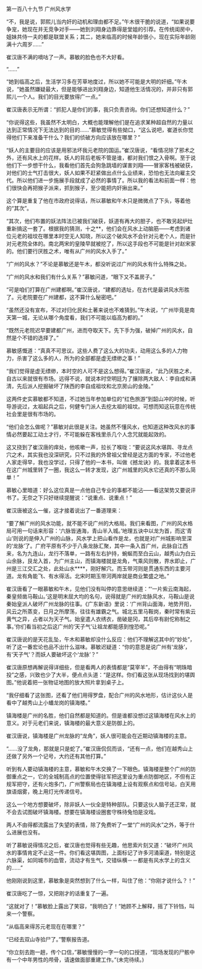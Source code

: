 

第一百八十九节 广州风水学

“不，我是说，郭熙儿当内奸的动机和理由都不足。”午木很干脆的说道，“如果说要争宠，她现在并无竞争对手――她到刘翔身边靠得是堂姐的引荐。在传统闺房中，姐妹共侍一夫的都是联盟关系；其二，她来临高的时候年龄很小，现在实际年龄刚满十六周岁……”

崔汉唐不满的嘀咕了一声。慕敏的脸色也不大好看。

“……”

“她到临高之后，生活学习多在芳草地度过，所以她不可能是大明的奸细。”午木说，“她虽然嫌疑最大，但是能够进出刘翔身边，知道他生活情况的，并非只有郭熙儿一个人。我们的目光要放得广一点。”

崔汉唐表示无所谓：“抓犯人是你们的事，我只负责咨询。你们还想知道什么？”

“你说得这些，我虽然不太明白，大概也能理解他们是在追求某种超自然的力量以达到正常情况下无法达到的目的……”慕敏觉得有些拗口，“这么说吧，崔道长你觉得他们下来准备干什么？我们的侦破方向应该放在哪里？”

“妖人的主要目的应该是用邪法坏我元老院的国运。”崔汉唐说，“看情况除了邪术之外，还有风水上的花样。妖人的背后老板不管是谁，都对我们恨之入骨啊。至于说他们下一步想干什么，我看他们首先会狗急跳墙的谋害刘翔――冒家客栈被破获，对他们的士气打击很大，妖人如果不赶紧做出点什么业绩来，恐怕也无法向雇主交代。所以他们进一步施展手段就成了必然的事情了。所以我的看法和前面一样：他们很快会再把猴子派来，抓到猴子，至少能把内奸揪出来。”

这个算是重复了他在市政府说得话，所以慕敏和午木只是微微点了下头，等着他的“其次”。

“其次，他们布置的妖法阵法已被我们破获，妖道有再大的胆子，也不敢另起炉灶重新搞这一套了。根据我的猜测，十之**，他们会在风水上动脑筋――考虑到诸位元老的祖坟在哪里本时空无人知晓，所以这个破风水不会针对元老个人，而是针对元老院全体的。南北两宋的皇陵早就被挖了，所以这手段也不可能是针对赵宋家的。他们要行厌胜之术，唯有从广州的风水入手了。”

“广州的风水？”不论是慕敏还是午木，都没听说过广州的风水有什么特殊之处。

“广州的风水和我们有什么关系？”慕敏问道，“眼下又不盖房子。”

“可是咱们打算在广州建都啊。”崔汉唐说，“建都的选址，在古代是最讲风水形胜了。元老院要在广州建都，这不算什么秘密吧。”

“虽然还没有宣布，不过对归化民和土著来说也不难猜到。”午木说，“广州毕竟是南天第一城，无论从哪个角度看，我们不可能以临高为都的。”

“既然元老院迟早要建都广州，进而夺取天下。先下手为强，破掉广州的风水，自然是个不错的选择了。”

慕敏感慨道：“真真不可思议。这些人费了这么大的功夫，动用这么多的人力物力，杀害了这么多的人，所为的全部都是虚无缥缈之事！”

“我们觉得是虚无缥缈，本时空的人可不是这么想得。”崔汉唐说，“此乃厌胜之术，自古以来就很有市场。远得不说，就说本时空明廷为了攘除两大敌人：李自成和满清，先后派人挖掘破坏了陕西的李自成祖坟和北京房山的金陵。”

这两件史实慕敏都不知道，不过她当年参加单位的“红色旅游”到韶山冲的时候，听导游说过，太祖起兵之后，何健专门派人去挖太祖的祖坟。可想而知这玩意在传统社会里是很有市场的。

“他们会怎么做呢？”慕敏对此很是关注。她虽然不懂风水，也知道这种改风水的事情必然要起工动土才行，不可能躲在客栈里杀几个人念咒就能起效的。

这又挠到了崔汉唐的痒处，他咳嗽一声，拉长了喉咙：“要说这风水堪舆、寻龙点穴之术，其实我也没深研究，只不过我的外曾祖父曾经是这方面的专家，不过他老人家走得早，我也没学过，只得了他的一本书，叫做《撼龙诀》的。我拿着这本书在这广州城里转了一圈，我这么一转才发现，这广州城里的风水它还真的不那么简单！”

慕敏心里暗道：好么这位真是一点他自己专业的事都不能沾――看这架势又要说评书了。无奈之下只好继续提醒说：“说重点、说重点！”

崔汉唐被这么一催，这才接着说出了一番道理来：

“要了解广州的风水功能，就不能不说广州的大格局。我们来看图，广州的风水格局可用一句话来形容：‘六脉皆通海，青山半入城。’地理五诀中以龙为首，而这‘青山’则说的是伸入广州的山脉，风水学上把山看作是龙，也就是对广州城影响至深的‘龙脉’了。广府平原有不少于八条龙脉汇聚，其中一条入首广州，此脉自江西来，名为九连山，龙行不落单，一路有左右护持，蜿蜒而至白云山，越秀山为白云山余脉，艮龙入首，为广州主山，而镇海楼就是龙角，气乘风则散，界水即止，广州是三江交汇之处，此处山水****，刚好解穴。而玉带河则是贯通东西的主要河道。龙有角能飞、有水得活。北宋时期玉带河两岸就是商业繁盛之地。”

崔汉唐看了一眼慕敏和午木，见他们没有叫停的意思继续道：“‘一片紫云南海起，秦皇频凿马鞍山。’这是明末屈大均的名句，说得就是广州的龙脉风水，马鞍山是说秦始皇派人破坏广州龙脉的往事。《广东新语》里说：‘广州背山面海，地势开阳，风云之所蒸变，日月之所摩荡，往往有雄霸之气。城北五里马鞍岗，秦时常有紫云黄气之异，占者以为天子气。始皇遣人衣绣衣，凿破是冈，其后卒有尉佗称制之事。’你们看当初之后这广州的‘天子气’让祖龙都能感到惶恐呢。”

崔汉唐说的是天花乱坠，午木和慕敏却没什么反应：他们不理解这其中的“妙处”，听了这一番宏论也品不出什么滋味。慕敏迟疑道：“你的意思是说广州有‘龙脉’，有‘天子气’？而妖人要破坏这个‘龙脉’？”

崔汉唐原想再解说得详细些，但是看两人的表情都是“莫宰羊”，不由得有“明珠暗投”之感，兴致也少了大半，便点点头道：“是这样。你们看这张从现场找到的堪舆图。”他说着把一张物证地图的放大照片拿到桌子上。

“我仔细看了这张图，还看了他们用得罗盘，配合广州的风水地形，估计这伙人是看中了越秀山上小蟠龙岗的镇海楼。”

镇海楼是广州的名胜，他们自然都是知道的。但是谁都没想过这镇海楼在风水上的意义。对于元老们来说，镇海楼的最大意义是防御上的。

崔汉唐说，镇海楼是广州龙脉的“龙角”，妖人很可能会在近期动镇海楼的主意。

“……没了龙角，那就是只是蛇了。”崔汉唐侃侃而谈，“还有一点，他们在越秀山上还做了另外一个记号，大约还有其他打算。”

听到有人要动镇海楼的主意，慕敏和午木交换了一下眼色。镇海楼是整个广州的防御重点之一，它的全城制高点的位置使得驻军把这里设为重点防御地区，不但有正规军把守，还有火炮多门，广州警察局也在镇海楼上设有观察点和信号站，白天用旗语烟雾，晚上用灯光传递信号。

这么一个地方想要破坏，除非妖人一伙全是特种部队。只要这伙人脑子还正常，就不会去试图破坏镇海楼。想要在镇海楼设圈套守株待兔怕是没戏。

两人不由得都流露出了失望的表情，除了免费听了一堂“广州的风水”之外，等于什么进展也没有。

听了慕敏说得情况之后，崔汉唐也觉得有些无趣，他思索片刻又道：“破坏广州风水的事情肯定不止这一件。你们看这堪舆图，上面标记了许多河涌渠道，特别是这六脉渠，如同城市的血管，流动才有生气，交错纵横－－都是有风水学上的含义的……”

他刚刚说到这里，慕敏象是突然想到了什么一样，叫住了他：“你刚才说什么？！”

崔汉唐吃了一惊，又把刚才的话重复了一遍。

“这就对了！”慕敏脸上露出了笑容，“我明白了！”她顾不上解释，摇了下铃铛，叫来一个警察。

“从临高来得苏元老现在在哪里？”

“已经去双山寺验尸了。”警察报告道。

“你立刻去跑一趟，传个口信，”慕敏慢慢的一字一句的口授道，“现场发现的尸骸中有一个中年男性的颅骨，请速做面部重建工作。”(未完待续。)

